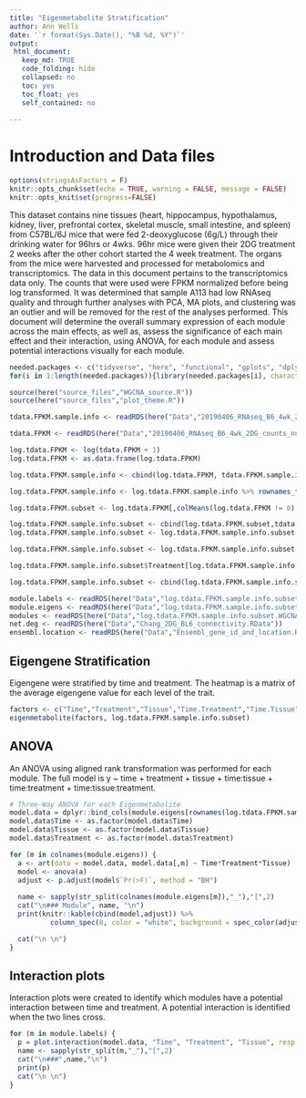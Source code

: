 ```yaml
---
title: "Eigenmetabolite Stratification"
author: Ann Wells
date: '`r format(Sys.Date(), "%B %d, %Y")`'
output:
 html_document:
   keep_md: TRUE
   code_folding: hide
   collapsed: no
   toc: yes
   toc_float: yes
   self_contained: no
   
---
```


<link rel="stylesheet" type="text/css" href="https://cdn.datatables.net/1.10.5/css/jquery.dataTables.min.css">
<script src="https://code.jquery.com/jquery-2.1.2.min.js"></script>
<script src="https://cdn.datatables.net/1.10.5/js/jquery.dataTables.min.js"></script>

<script type="text/javascript">
         $(document).ready(function() {
             $("table").DataTable();
         } );
</script>

# Introduction and Data files

```r
options(stringsAsFactors = F)
knitr::opts_chunk$set(echo = TRUE, warning = FALSE, message = FALSE)
knitr::opts_knit$set(progress=FALSE)
```

This dataset contains nine tissues (heart, hippocampus, hypothalamus, kidney, liver, prefrontal cortex, skeletal muscle, small intestine, and spleen) from C57BL/6J mice that were fed 2-deoxyglucose (6g/L) through their drinking water for 96hrs or 4wks. 96hr mice were given their 2DG treatment 2 weeks after the other cohort started the 4 week treatment. The organs from the mice were harvested and processed for metabolomics and transcriptomics. The data in this document pertains to the transcriptomics data only. The counts that were used were FPKM normalized before being log transformed. It was determined that sample A113 had low RNAseq quality and through further analyses with PCA, MA plots, and clustering was an outlier and will be removed for the rest of the analyses performed. This document will determine the overall summary expression of each module across the main effects, as well as, assess the significance of each main effect and their interaction, using ANOVA, for each module and assess potential interactions visually for each module. 

```r
needed.packages <- c("tidyverse", "here", "functional", "gplots", "dplyr", "GeneOverlap", "R.utils", "reshape2","magrittr","data.table", "RColorBrewer","preprocessCore", "ARTool","emmeans", "phia", "gProfileR", "WGCNA","plotly", "pheatmap","pander", "kableExtra")
for(i in 1:length(needed.packages)){library(needed.packages[i], character.only = TRUE)}

source(here("source_files","WGCNA_source.R"))
source(here("source_files","plot_theme.R"))
```

```r
tdata.FPKM.sample.info <- readRDS(here("Data","20190406_RNAseq_B6_4wk_2DG_counts_phenotypes.RData"))

tdata.FPKM <- readRDS(here("Data","20190406_RNAseq_B6_4wk_2DG_counts_numeric.RData"))

log.tdata.FPKM <- log(tdata.FPKM + 1)
log.tdata.FPKM <- as.data.frame(log.tdata.FPKM)

log.tdata.FPKM.sample.info <- cbind(log.tdata.FPKM, tdata.FPKM.sample.info[,27238:27240])

log.tdata.FPKM.sample.info <- log.tdata.FPKM.sample.info %>% rownames_to_column() %>% filter(rowname != "A113") %>% column_to_rownames()

log.tdata.FPKM.subset <- log.tdata.FPKM[,colMeans(log.tdata.FPKM != 0) > 0.5] 

log.tdata.FPKM.sample.info.subset <- cbind(log.tdata.FPKM.subset,tdata.FPKM.sample.info[,27238:27240])
log.tdata.FPKM.sample.info.subset <- log.tdata.FPKM.sample.info.subset %>% rownames_to_column() %>% filter(rowname != "A113") %>% column_to_rownames()

log.tdata.FPKM.sample.info.subset <- log.tdata.FPKM.sample.info.subset %>% rownames_to_column() %>% column_to_rownames()

log.tdata.FPKM.sample.info.subset$Treatment[log.tdata.FPKM.sample.info.subset$Treatment=="None"] <- "Control"

log.tdata.FPKM.sample.info.subset <- cbind(log.tdata.FPKM.sample.info.subset, Time.Treatment = paste(log.tdata.FPKM.sample.info.subset$Time, log.tdata.FPKM.sample.info.subset$Treatment), Time.Tissue = paste(log.tdata.FPKM.sample.info.subset$Time,log.tdata.FPKM.sample.info.subset$Tissue), Tissue.Treatment = paste(log.tdata.FPKM.sample.info.subset$Tissue,log.tdata.FPKM.sample.info.subset$Treatment), Time.Treatment.Tissue = paste(log.tdata.FPKM.sample.info.subset$Time,log.tdata.FPKM.sample.info.subset$Treatment,log.tdata.FPKM.sample.info.subset$Tissue))

module.labels <- readRDS(here("Data","log.tdata.FPKM.sample.info.subset.WGCNA.module.labels.RData"))
module.eigens <- readRDS(here("Data","log.tdata.FPKM.sample.info.subset.WGCNA.module.eigens.RData"))
modules <- readRDS(here("Data","log.tdata.FPKM.sample.info.subset.WGCNA.module.membership.RData"))
net.deg <- readRDS(here("Data","Chang_2DG_BL6_connectivity.RData"))
ensembl.location <- readRDS(here("Data","Ensembl_gene_id_and_location.RData"))
```

## Eigengene Stratification {.tabset .tabset-fade .tabset-pills}

Eigengene were stratified by time and treatment. The heatmap is a matrix of the average eigengene value for each level of the trait.

```r
factors <- c("Time","Treatment","Tissue","Time.Treatment","Time.Tissue","Tissue.Treatment","Time.Treatment.Tissue")
eigenmetabolite(factors, log.tdata.FPKM.sample.info.subset)
```

## ANOVA {.tabset .tabset-fade .tabset-pills}
An ANOVA using aligned rank transformation was performed for each module. The full model is y ~ time + treatment + tissue + time:tissue + time:treatment + time:tissue:treatment.

```r
# Three-Way ANOVA for each Eigenmetabolite
model.data = dplyr::bind_cols(module.eigens[rownames(log.tdata.FPKM.sample.info.subset),], log.tdata.FPKM.sample.info.subset[,c("Time","Treatment","Tissue")])
model.data$Time <- as.factor(model.data$Time)
model.data$Tissue <- as.factor(model.data$Tissue)
model.data$Treatment <- as.factor(model.data$Treatment)

for (m in colnames(module.eigens)) {
  a <- art(data = model.data, model.data[,m] ~ Time*Treatment*Tissue)
  model <- anova(a)
  adjust <- p.adjust(model$`Pr(>F)`, method = "BH")
  
  name <- sapply(str_split(colnames(module.eigens[m]),"_"),"[",2)
  cat("\n### Module", name, "\n")
  print(knitr::kable(cbind(model,adjust)) %>% 
          column_spec(8, color = "white", background = spec_color(adjust, end = 0.05, scale_from = c(0,0.05))))

  cat("\n \n")
}
```

## Interaction plots {.tabset .tabset-fade .tabset-pills}
Interaction plots were created to identify which modules have a potential interaction between time and treatment. A potential interaction is identified when the two lines cross.

```r
for (m in module.labels) {
  p = plot.interaction(model.data, "Time", "Treatment", "Tissue", resp = m)
  name <- sapply(str_split(m,"_"),"[",2)
  cat("\n###",name,"\n")
  print(p)
  cat("\n \n")
}
```
